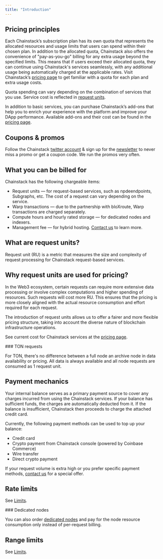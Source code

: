 ```yaml
---
title: "Introduction"
---
```


## Pricing principles

Each Chainstack’s subscription plan has its own quota that represents the allocated resources and usage limits that users can spend within their chosen plan. In addition to the allocated quota, Chainstack also offers the convenience of "pay-as-you-go" billing for any extra usage beyond the specified limits. This means that if users exceed their allocated quota, they can continue using Chainstack's services seamlessly, with any additional usage being automatically charged at the applicable rates. Visit Chainstack’s [pricing page](https://chainstack.com/pricing/) to get familiar with a quota for each plan and extra usage costs.

Quota spending can vary depending on the combination of services that you use. Service cost is reflected in [request units](/docs/pricing-introduction#what-are-request-units).

In addition to basic services, you can purchase Chainstack’s add-ons that help you to enrich your experience with the platform and improve your DApp performance. Available add-ons and their cost can be found in the [pricing page](https://chainstack.com/pricing/).

## Coupons & promos

Follow the Chainstack [twitter account](https://twitter.com/chainstackhq) & sign up for the [newsletter](https://chainstack.com/newsletter/) to never miss a promo or get a coupon code. We run the promos very often.

## What you can be billed for

Chainstack has the following chargeable items:

* Request units — for request-based services, such as npdeendpoints, Subgraphs, etc. The cost of a request can vary depending on the service.
* Warp transactions — due to the partnership with bloXroute, Warp transactions are charged separately.
* Compute hours and hourly rated storage — for dedicated nodes and indexers.
* Management fee — for hybrid hosting. [Contact us](https://chainstack.com/contact/) to learn more.

## What are request units?

Request unit (RU) is a metric that measures the size and complexity of request processing for Chainstack request-based services.

## Why request units are used for pricing?

In the Web3 ecosystem, certain requests can require more extensive data processing or involve complex computations and higher spending of resources. Such requests will cost more RU. This ensures that the pricing is more closely aligned with the actual resource consumption and effort required for each request.

The introduction of request units allows us to offer a fairer and more flexible pricing structure, taking into account the diverse nature of blockchain infrastructure operations.

See current cost for Chainstack services at the [pricing page](https://chainstack.com/pricing/).

<Info>
  ### TON requests

  For TON, there's no difference between a full node an archive node in data availability or pricing. All data is always available and all node requests are consumed as 1 request unit.
</Info>

## Payment mechanics

Your internal balance serves as a primary payment source to cover any charges incurred from using the Chainstack services. If your balance has sufficient funds, the charges are automatically deducted from it. If the balance is insufficient, Chainstack then proceeds to charge the attached credit card.

Currently, the following payment methods can be used to top up your balance:

* Credit card
* Crypto payment from Chainstack console (powered by Coinbase Commerce)
* Wire transfer
* Direct crypto payment

If your request volume is extra high or you prefer specific payment methods, [contact us](https://chainstack.com/contact/) for a special offer.

## Rate limits

See [Limits](/docs/limits).

<Info>
  ### Dedicated nodes

  You can also order [dedicated nodes](/docs/dedicated-node) and pay for the node resource consumption only instead of per-request billing.
</Info>

## Range limits

See [Limits](/docs/limits).
